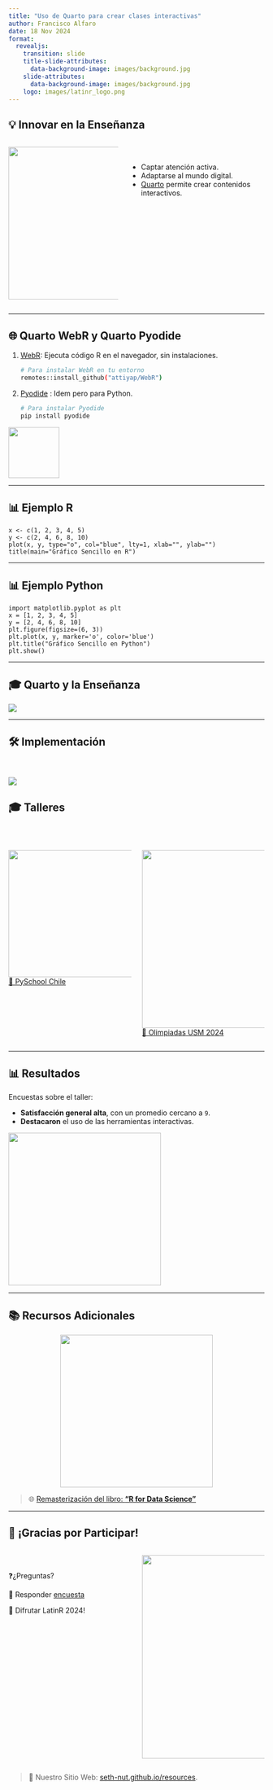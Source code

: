 ```yaml
---
title: "Uso de Quarto para crear clases interactivas"
author: Francisco Alfaro
date: 18 Nov 2024
format: 
  revealjs:
    transition: slide
    title-slide-attributes: 
      data-background-image: images/background.jpg
    slide-attributes:
      data-background-image: images/background.jpg
    logo: images/latinr_logo.png
---
```


## 💡 Innovar en la Enseñanza {background-image="images/background.jpg" background-opacity="0.25"}

::: columns
::: {.column width="40%"}
![](images/logo-quarto.png){width="300"}
:::

::: {.column .incremental width="50%"}
<br>

-   Captar atención activa.
-   Adaptarse al mundo digital.
-   [Quarto](https://quarto.org/) permite crear contenidos interactivos.
:::
:::

------------------------------------------------------------------------

## 🌐 Quarto WebR y Quarto Pyodide {background-image="images/background.jpg" background-opacity="0.25"}

1.  [WebR](https://docs.r-wasm.org/webr/latest/): Ejecuta código R en el navegador, sin instalaciones.

    ``` bash
    # Para instalar WebR en tu entorno
    remotes::install_github("attiyap/WebR")
    ```

2.  [Pyodide](https://quarto.thecoatlessprofessor.com/pyodide/) : Idem pero para Python.

    ``` bash
    # Para instalar Pyodide
    pip install pyodide
    ```

![](images/botones.png){width="100"}

------------------------------------------------------------------------

## 📊 Ejemplo R {background-image="images/background.jpg" background-opacity="0.25"}

```webr-r
x <- c(1, 2, 3, 4, 5)
y <- c(2, 4, 6, 8, 10)
plot(x, y, type="o", col="blue", lty=1, xlab="", ylab="")
title(main="Gráfico Sencillo en R")
```

------------------------------------------------------------------------

## 📊 Ejemplo Python {background-image="images/background.jpg" background-opacity="0.25"}

```pyodide-python
import matplotlib.pyplot as plt
x = [1, 2, 3, 4, 5]
y = [2, 4, 6, 8, 10]
plt.figure(figsize=(6, 3)) 
plt.plot(x, y, marker='o', color='blue')
plt.title("Gráfico Sencillo en Python")
plt.show()
```

------------------------------------------------------------------------

## 🎓 Quarto y la Enseñanza {background-image="images/background.jpg" background-opacity="0.25"}

![](images/n05.png)

------------------------------------------------------------------------

## 🛠️ Implementación {background-image="images/background.jpg" background-opacity="0.25"}

<br>

![](images/n04.png)

## 🎓 Talleres {background-image="images/background.jpg" background-opacity="0.25"}

<br>

::: columns
::: {.column width="50%" align="center"}
![](images/pyschool.png){width="250"}\
[🐍 PySchool Chile](https://fralfaro.github.io/pyschool_content)
:::

::: {.column width="50%" align="center"}
![](images/dmat.jpg){width="350"}\
[🔢 Olimpiadas USM 2024](https://fralfaro.github.io/DMAT-SJ-Olimpiadas)
:::
:::

------------------------------------------------------------------------

## 📊 Resultados {background-image="images/background.jpg" background-opacity="0.25"}

Encuestas sobre el taller:

-   **Satisfacción general alta**, con un promedio cercano a `9`.
-   **Destacaron** el uso de las herramientas interactivas.

![](images/stats.png){width="300" align="center"}

------------------------------------------------------------------------

## 📚 Recursos Adicionales {background-image="images/background.jpg" background-opacity="0.25"}

![](images/cover.jpg){width="300" style="display: block; margin-left: auto; margin-right: auto;"}

> 🌐 [Remasterización del libro: **"R for Data Science"**](https://fralfaro.github.io/r4ds)

------------------------------------------------------------------------

## 🎉 ¡Gracias por Participar! {background-image="images/background.jpg" background-opacity="0.25"}

::: columns
::: {.column width="50%"}
<br>

❓¿Preguntas?

👏 Responder [encuesta](https://docs.google.com/forms/d/e/1FAIpQLSdvkmAfsYiiuVhJdjyWSgH3cr-8jZwWYMHWGsVBPG6NcvBd-A/viewform?usp=sf_link)

🥳 Difrutar LatinR 2024!
:::

::: {.column width="50%" align="center"}
![](images/qr.png){width="400"}
:::
:::

> 🔗 Nuestro Sitio Web: [seth-nut.github.io/resources](https://seth-nut.github.io/resources/).